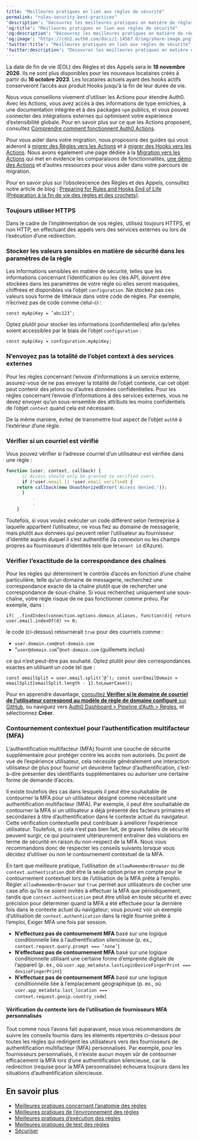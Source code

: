 ```yaml
---
title: "Meilleures pratiques en lien aux règles de sécurité"
permalink: "rules-security-best-practices"
'description': "Découvrez les meilleures pratiques en matière de règles de sécurité d'Auth0."
'og:title': "Meilleures pratiques en lien aux règles de sécurité"
'og:description': "Découvrez les meilleures pratiques en matière de règles de sécurité d'Auth0."
'og:image': "https://cdn2.auth0.com/docs/1.14567.0/img/share-image.png"
'twitter:title': "Meilleures pratiques en lien aux règles de sécurité"
'twitter:description': "Découvrez les meilleures pratiques en matière de règles de sécurité d'Auth0."
---
```


<Warning>

La date de fin de vie (EOL) des Règles et des Appels sera le **18 novembre 2026**. Ils ne sont plus disponibles pour les nouveaux locataires créés à partir du **16 octobre 2023**. Les locataires actuels ayant des hooks actifs conserveront l’accès aux produit Hooks jusqu’à la fin de leur durée de vie.

Nous vous conseillons vivement d’utiliser les Actions pour étendre Auth0. Avec les Actions, vous avez accès à des informations de type enrichies, à une documentation intégrée et à des packages `npm` publics, et vous pouvez connecter des intégrations externes qui optimisent votre expérience d’extensibilité globale. Pour en savoir plus sur ce que les Actions proposent, consultez [Comprendre comment fonctionnent Auth0 Actions](/docs/fr-ca/customize/actions/actions-overview).

Pour vous aider dans votre migration, nous proposons des guides qui vous aideront à [migrer des Règles vers les Actions](/docs/fr-ca/customize/actions/migrate/migrate-from-rules-to-actions) et à [migrer des Hooks vers les Actions](/docs/fr-ca/customize/actions/migrate/migrate-from-hooks-to-actions). Nous avons également une page dédiée à la [Migration vers les Actions](https://auth0.com/extensibility/movetoactions) qui met en évidence les comparaisons de fonctionnalités, [une démo des Actions](https://www.youtube.com/watch?v=UesFSY1klrI)  et d’autres ressources pour vous aider dans votre parcours de migration.

Pour en savoir plus sur l’obsolescence des Règles et des Appels, consultez notre article de blog : [Preparing for Rules and Hooks End of Life (Préparation à la fin de vie des règles et des crochets)](https://auth0.com/blog/preparing-for-rules-and-hooks-end-of-life/).

</Warning>

### Toujours utiliser HTTPS

Dans le cadre de l’implémentation de vos règles, utilisez toujours HTTPS, et non HTTP, en effectuant des appels vers des services externes ou lors de l’exécution d’une redirection.

### Stocker les valeurs sensibles en matière de sécurité dans les paramètres de la règle

Les informations sensibles en matière de sécurité, telles que les informations concernant l’identification ou les clés API, doivent être stockées dans les paramètres de votre règle où elles seront masquées, chiffrées et disponibles via l’objet `configuration`. Ne stockez pas ces valeurs sous forme de littéraux dans votre code de règles. Par exemple, n’écrivez pas de code comme celui-ci :

`const myApiKey = ’abc123’;`

Optez plutôt pour stocker les informations (confidentielles) afin qu’elles soient accessibles par le biais de l’objet `configuration` :

`const myApiKey = configuration.myApiKey;`

### N’envoyez pas la totalité de l’objet context à des services externes

Pour les règles concernant l’envoie d’informations à un service externe, assurez-vous de ne pas envoyer la totalité de l’objet contexte, car cet objet peut contenir des jetons ou d’autres données confidentielles. Pour les règles concernant l’envoie d’informations à des services externes, vous ne devez envoyer qu’un sous-ensemble des attributs les moins confidentiels de l’objet `context` quand cela est nécessaire.

De la même manière, évitez de transmettre tout aspect de l’objet `auth0` à l’extérieur d’une règle.

### Vérifier si un courriel est vérifié

Vous pouvez vérifier si l’adresse courriel d’un utilisateur est vérifiée dans une règle :

```javascript lines
function (user, context, callback) {
      // Access should only be granted to verified users.
      if (!user.email || !user.email_verified) {
    return callback(new UnauthorizedError('Access denied.'));
      }
    	  .
    	  .
    }
```

Toutefois, si vous voulez exécuter un code différent selon l’entreprise à laquelle appartient l’utilisateur, ne vous fiez au domaine de messagerie, mais plutôt aux données qui peuvent relier l’utilisateur au fournisseur d’identité auprès duquel il s’est authentifié (la connexion ou les champs propres au fournisseurs d’identités tels que le`tenant id` d’Azure).

### Vérifier l’exactitude de la correspondance des chaînes

Pour les règles qui déterminent le contrôle d’accès en fonction d’une chaîne particulière, telle qu’un domaine de messagerie, recherchez une correspondance exacte de la chaîne plutôt que de rechercher une correspondance de sous-chaîne. Si vous recherchez uniquement une sous-chaîne, votre règle risque de ne pas fonctionner comme prévu. Par exemple, dans :

`if( _.findIndex(connection.options.domain_aliases, function(d){ return user.email.indexOf(d) >= 0;`

le code (ci-dessus) retournerait `true` pour des courriels comme :

* `user.domain.com@not-domain.com`
* "`user@domain.com`"`@not-domain.com` (guillemets inclus)

ce qui n’est peut-être pas souhaité. Optez plutôt pour des correspondances exactes en utilisant un code tel que :

`const emailSplit = user.email.split(’@’);
const userEmailDomain = emailSplit[emailSplit.length - 1].toLowerCase();`

Pour en apprendre davantage, [consultez **Vérifier si le domaine de courriel de l’utilisateur correspond au modèle de règle de domaine configuré** sur GitHub](https://github.com/auth0/rules/blob/master/src/rules/check-domains-against-connection-aliases.js), ou naviguez vers [Auth0 Dashboard > Pipeline d’Auth > Régles](https://manage.auth0.com/#/rules/new), et sélectionnez **Créer**.

### Contournement contextuel pour l’authentification multifacteur (MFA)

L’authentification multifacteur (<Tooltip href="/docs/docs/fr-ca/glossary?term=multifactor-authentication" tip="Authentification multifacteur (MFA)
Processus d’authentification de l’utilisateur qui utilise un facteur en plus du nom d’utilisateur et du mot de passe, tel qu’un code par SMS." cta="Voir le glossaire">MFA</Tooltip>) fournit une couche de sécurité supplémentaire pour protéger contre les accès non autorisés. Du point de vue de l’expérience utilisateur, cela nécessite généralement une interaction utilisateur de plus pour fournir un deuxième facteur d’authentification, c’est-à-dire présenter des identifiants supplémentaires ou autoriser une certaine forme de demande d’accès.

Il existe toutefois des cas dans lesquels il peut être souhaitable de contourner la MFA pour un utilisateur désigné comme nécessitant une authentification multifacteur (MFA). Par exemple, il peut être souhaitable de contourner la MFA si un utilisateur a déjà présenté des facteurs primaires et secondaires à titre d’authentification dans le contexte actuel du navigateur. Cette vérification contextuelle peut contribuer à améliorer l’expérience utilisateur. Toutefois, si cela n’est pas bien fait, de graves failles de sécurité peuvent surgir, ce qui pourraient ultérieurement entraîner des violations en terme de sécurité en raison du non-respect de la MFA. Nous vous recommandons donc de respecter les conseils suivants lorsque vous décidez d’utiliser ou non le contournement contextuel de la MFA.

En tant que meilleure pratique, l’utilisation de `allowRememberBrowser` ou de `context.authentication` doit être la seule option prise en compte pour le contournement contextuel lors de l’utilisation de la MFA prête à l’emploi. Régler `allowRememberBrowser` sur `true` permet aux utilisateurs de cocher une case afin qu’ils ne soient invités à effectuer la MFA que périodiquement, tandis que `context.authentication` peut être utilisé en toute sécurité et avec précision pour déterminer quand la MFA a été effectuée pour la dernière fois dans le contexte actuel du navigateur; vous pouvez voir un exemple d’utilisation de `context.authentication` dans la règle fournie prête à l’emploi, Exiger MFA une fois par session.

* **N’effectuez pas de contournement MFA** basé sur une logique conditionnelle liée à l’authentification silencieuse (p. ex., `context.request.query.prompt === ’none’`)
* **N’effectuez pas de contournement MFA** basé sur une logique conditionnelle utilisant une certaine forme d’empreinte digitale de l’appareil (p. ex., où `user.app_metadata.lastLoginDeviceFingerPrint === deviceFingerPrint`)
* **N’effectuez pas de contournement MFA** basé sur une logique conditionnelle liée à l’emplacement géographique (p. ex., où `user.app_metadata.last_location === context.request.geoip.country_code`)

#### Vérification du contexte lors de l’utilisation de fournisseurs MFA personnalisés

Tout comme nous l’avons fait auparavant, nous vous recommandons de suivre les conseils fournis dans les éléments répertoriés ci-dessus pour toutes les règles qui redirigent les utilisateurs vers des fournisseurs de authentification multifacteur (MFA) personnalisés. Par exemple, pour les fournisseurs personnalisés, il n’existe aucun moyen sûr de contourner efficacement la MFA lors d’une authentification silencieuse, car la redirection (requise pour la MFA personnalisée) échouera toujours dans les situations d’authentification silencieuse.

## En savoir plus

* [Meilleures pratiques concernant l’anatomie des règles](/docs/fr-ca/rules-best-practices/rules-anatomy-best-practices)
* [Meilleures pratiques de l’environnement des règles](/docs/fr-ca/rules-best-practices/rules-environment-best-practices)
* [Meilleures pratiques d’exécution des règles](/docs/fr-ca/rules-best-practices/rules-execution-best-practices)
* [Meilleures pratiques de test des règles](/docs/fr-ca/rules-best-practices/rules-testing-best-practices)
* [Sécuriser](/docs/fr-ca/secure)